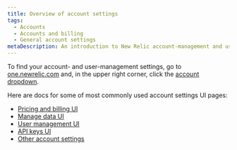 ```yaml
---
title: Overview of account settings
tags:
  - Accounts
  - Accounts and billing
  - General account settings
metaDescription: An introduction to New Relic account-management and user-management settings. 
---
```


To find your account- and user-management settings, go to [one.newrelic.com](https://one.newrelic.com) and, in the upper right corner, click the [account dropdown](/docs/using-new-relic/welcome-new-relic/get-started/glossary/#account-dropdown). 

Here are docs for some of most commonly used account settings UI pages: 

* [Pricing and billing UI](/docs/accounts/original-accounts-billing/original-product-based-pricing/overview-pricing-models)
* [Manage data UI](/docs/data-apis/manage-data/manage-your-data) 
* [User management UI](/docs/accounts/accounts-billing/new-relic-one-user-management/introduction-managing-users) 
* [API keys UI](/docs/apis/intro-apis/new-relic-api-keys)
* [Other account settings](/docs/accounts/accounts-billing/general-account-settings) 